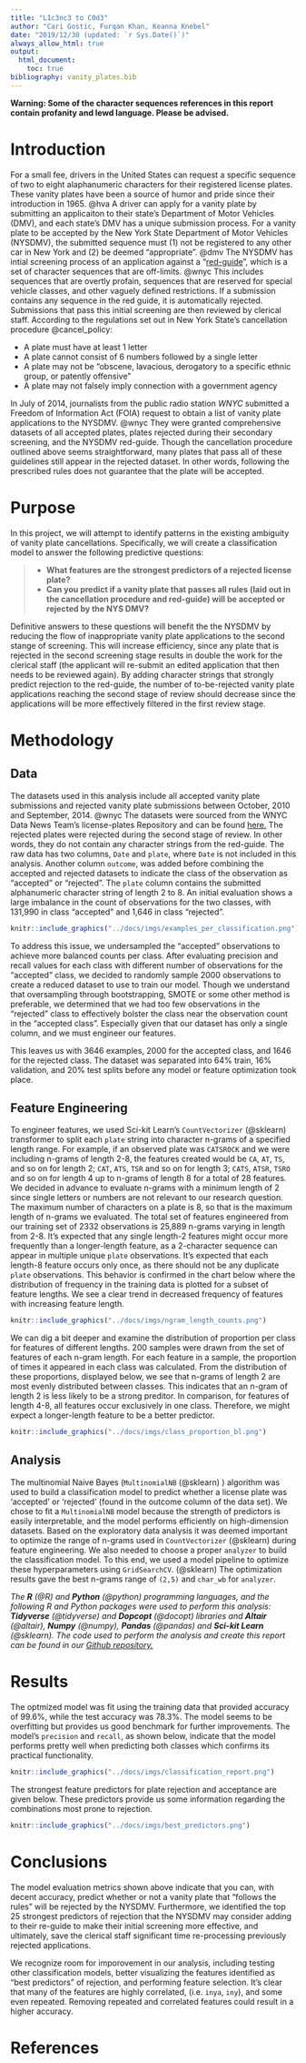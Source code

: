 ```yaml
---
title: "L1c3nc3 to C0d3"
author: "Cari Gostic, Furqan Khan, Keanna Knebel"
date: "2019/12/30 (updated: `r Sys.Date()`)"
always_allow_html: true
output: 
  html_document:
    toc: true
bibliography: vanity_plates.bib
---
```


**Warning: Some of the character sequences references in this report contain profanity and lewd language. Please be advised.**

# Introduction  
For a small fee, drivers in the United States can request a specific sequence of two to eight alaphanumeric characters for their registered license plates. These vanity plates have been a source of humor and pride since their introduction in 1965. @hva A driver can apply for a vanity plate by submitting an applicaiton to their state's Department of Motor Vehicles (DMV), and each state's DMV has a unique submission process. For a vanity plate to be accepted by the New York State Department of Motor Vehicles (NYSDMV), the submitted sequence must (1) not be registered to any other car in New York and (2) be deemed "appropriate". @dmv The NYSDMV has intial screening process of an application against a "[red-guide](https://github.com/datanews/license-plates/blob/master/red-guide.csv)", which is a set of character sequences that are off-limits. @wnyc This includes sequences that are overtly profain, sequences that are reserved for special vehicle classes, and other vaguely defined restrictions. If a submission contains any sequence in the red guide, it is automatically rejected. Submissions that pass this initial screening are then reviewed by clerical staff. According to the regulations set out in New York State's cancellation procedure @cancel_policy: 

- A plate must have at least 1 letter  
- A plate cannot consist of 6 numbers followed by a single letter  
- A plate may not be "obscene, lavacious, derogatory to a specific ethnic group, or patently offensive"  
- A plate may not falsely imply connection with a government agency  

In July of 2014, journalists from the public radio station *WNYC* submitted a Freedom of Information Act (FOIA) request to obtain a list of vanity plate applications to the NYSDMV. @wnyc They were granted comprehensive datasets of all accepted plates, plates rejected during their secondary screening, and the NYSDMV red-guide. Though the cancellation procedure outlined above seems straightforward, many plates that pass all of these guidelines still appear in the rejected dataset. In other words, following the prescribed rules does not guarantee that the plate will be accepted. 

# Purpose  

In this project, we will attempt to identify patterns in the existing ambiguity of vanity plate cancellations. Specifically, we will create a classification model to answer the following predictive questions:

>- **What features are the strongest predictors of a rejected license plate?**
>- **Can you predict if a vanity plate that passes all rules (laid out in the cancellation procedure and red-guide) will be accepted or rejected by the NYS DMV?**

Definitive answers to these questions will benefit the the NYSDMV by reducing the flow of inappropriate vanity plate applications to the second stange of screening. This will increase efficiency, since any plate that is rejected in the second screening stage results in double the work for the clerical staff (the applicant will re-submit an edited application that then needs to be reviewed again). By adding character strings that strongly predict rejection to the red-guide, the number of to-be-rejected vanity plate applications reaching the second stage of review should decrease since the applications will be more effectively filtered in the first review stage.

# Methodology 

## Data
The datasets used in this analysis include all accepted vanity plate submissions and rejected vanity plate submissions between October, 2010 and September, 2014. @wnyc The datasets were sourced from the WNYC Data News Team's license-plates Repository and can be found [here.](https://github.com/datanews/license-plates) The rejected plates were rejected during the second stage of review. In other words, they do not contain any character strings from the red-guide. The raw data has two columns, `Date` and `plate`, where `Date` is not included in this analysis. Another column `outcome`, was added before combining the accepted and rejected datasets to indicate the class of the observation as "accepted" or "rejected". The `plate` column contains the submitted alphanumeric character string of length 2 to 8. An initial evaluation shows a large imbalance in the count of observations for the two classes, with 131,990 in class "accepted" and 1,646 in class "rejected". 

```r
knitr::include_graphics("../docs/imgs/examples_per_classification.png")
```

To address this issue, we undersampled the "accepted" observations to achieve more balanced counts per class. After evaluating precision and recall values for each class with different number of observations for the "accepted" class, we decided to randomly sample 2000 observations to create a reduced dataset to use to train our model. Though we understand that oversampling through bootstrapping, SMOTE or some other method is preferable, we determined that we had too few observations in the "rejected" class to effectively bolster the class near the observation count in the "accepted class". Especially given that our dataset has only a single column, and we must engineer our features. 

This leaves us with 3646 examples, 2000 for the accepted class, and 1646 for the rejected class. The dataset was separated into 64% train, 16% validation, and 20% test splits before any model or feature optimization took place. 

## Feature Engineering

To engineer features, we used Sci-kit Learn's `CountVectorizer` (@sklearn) transformer to split each `plate` string into character n-grams of a specified length range. For example, if an observed plate was `CATSROCK` and we were including n-grams of length 2-8, the features created would be `CA`, `AT`, `TS`, and so on for length 2; `CAT`, `ATS`, `TSR` and so on for length 3; `CATS`, `ATSR`, `TSRO` and so on for length 4 up to n-grams of length 8 for a total of 28 features. We decided in advance to evaluate n-grams with a minimum length of 2 since single letters or numbers are not relevant to our research question. The maximum number of characters on a plate is 8, so that is the maximum length of n-grams we evaluated. The total set of features engineered from our training set of 2332 observations is 25,889 n-grams varying in length from 2-8. It's expected that any single length-2 features might occur more frequently than a longer-length feature, as a 2-character sequence can appear in multiple unique `plate` observations. It's expected that each length-8 feature occurs only once, as there should not be any duplicate `plate` observations. This behavior is confirmed in the chart below where the distribution of frequency in the training data is plotted for a subset of feature lengths. We see a clear trend in decreased frequency of features with increasing feature length.

```r
knitr::include_graphics("../docs/imgs/ngram_length_counts.png")
```

We can dig a bit deeper and examine the distribution of proportion per class for features of different lengths. 200 samples were drawn from the set of features of each n-gram length. For each feature in a sample, the proportion of times it appeared in each class was calculated. From the distribution of these proportions, displayed below, we see that n-grams of length 2 are most evenly distributed between classes. This indicates that an n-gram of length 2 is less likely to be a strong preditor. In comparison, for features of length 4-8, all features occur exclusively in one class. Therefore, we might expect a longer-length feature to be a better predictor.

```r
knitr::include_graphics("../docs/imgs/class_proportion_bl.png")
```


## Analysis

The multinomial Naive Bayes (`MultinomialNB` (@sklearn) ) algorithm was used to build a classification model to predict whether a license plate was 'accepted' or 'rejected' (found in the outcome column of the data set). We chose to fit a `MultinomialNB` model because the strength of predictors is easily interpretable, and the model performs efficiently on high-dimension datasets. Based on the exploratory data analysis it was deemed important to optimize the range of n-grams used in `CountVectorizer` (@sklearn) during feature engineering. We also needed to choose a proper `analyzer` to build the classification model. To this end, we used a model pipeline to optimize these hyperparameters using `GridSearchCV`. (@sklearn) The optimization results gave the best n-grams range of `(2,5)` and `char_wb` for `analyzer`. 

_The **R** (@R) and **Python** (@python) programming languages, and the following R and Python packages were used to perform this analysis: **Tidyverse** (@tidyverse) and **Dopcopt** (@docopt) libraries and **Altair** (@altair), **Numpy** (@numpy), **Pandas** (@pandas) and **Sci-kit Learn** (@sklearn). The code used to perform the analysis and create this report can be found in our [Github repository.](https://github.com/UBC-MDS/DSCI_522_group_415)_

# Results

The optmized model was fit using the training data that provided accuracy of 99.6%, while the test accuracy was 78.3%. The model seems to be overfitting but provides us good benchmark for further improvements. The model's `precision` and `recall`, as shown below, indicate that the model performs pretty well when predicting both classes which confirms its practical functionality.

```r
knitr::include_graphics("../docs/imgs/classification_report.png")
```

The strongest feature predictors for plate rejection and acceptance are given below. These predictors provide us some information regarding the combinations most prone to rejection. 

```r
knitr::include_graphics("../docs/imgs/best_predictors.png")
```

# Conclusions

The model evaluation metrics shown above indicate that you can, with decent accuracy, predict whether or not a vanity plate that "follows the rules" will be rejected by the NYSDMV. Furthermore, we identified the top 25 strongest predictors of rejection that the NYSDMV may consider adding to their re-guide to make their initial screening more effective, and ultimately, save the clerical staff significant time re-processing previously rejected applications. 

We recognize room for imporovement in our analysis, including testing other classification models, better visualizing the features identified as "best predictors" of rejection, and performing feature selection. It's clear that many of the features are highly correlated, (i.e. `inya`, `iny`), and some even repeated. Removing repeated and correlated features could result in a higher accuracy.

# References


